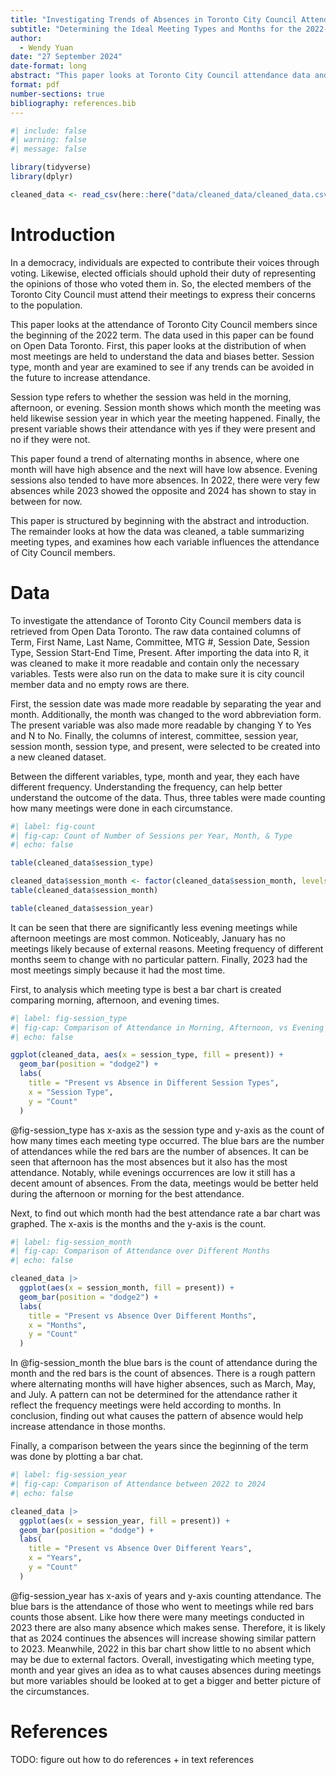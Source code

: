 ```yaml
---
title: "Investigating Trends of Absences in Toronto City Council Attendance between 2022 to 2024"
subtitle: "Determining the Ideal Meeting Types and Months for the 2022-2026 Term"
author: 
  - Wendy Yuan
date: "27 September 2024"
date-format: long
abstract: "This paper looks at Toronto City Council attendance data and when meeting absences are highest and lowest. As Toronto City Council members are elected, it is expected that they attend meetings to voice the opinions of the population. Examining the data found that alternating months and evenings have greater absences. By identifying trends of absences, meetings can be better schedules to optimize efficiency and attendance."
format: pdf
number-sections: true
bibliography: references.bib
---
```


```r
#| include: false
#| warning: false
#| message: false

library(tidyverse)
library(dplyr)

cleaned_data <- read_csv(here::here("data/cleaned_data/cleaned_data.csv"))
```

\newpage

# Introduction

In a democracy, individuals are expected to contribute their voices through voting. Likewise, elected officials should uphold their duty of representing the opinions of those who voted them in. So, the elected members of the Toronto City Council must attend their meetings to express their concerns to the population. 

This paper looks at the attendance of Toronto City Council members since the beginning of the 2022 term. The data used in this paper can be found on Open Data Toronto. First, this paper looks at the distribution of when most meetings are held to understand the data and biases better. Session type, month and year are examined to see if any trends can be avoided in the future to increase attendance. 

Session type refers to whether the session was held in the morning, afternoon, or evening. Session month shows which month the meeting was held likewise session year in which year the meeting happened. Finally, the present variable shows their attendance with yes if they were present and no if they were not. 

This paper found a trend of alternating months in absence, where one month will have high absence and the next will have low absence. Evening sessions also tended to have more absences. In 2022, there were very few absences while 2023 showed the opposite and 2024 has shown to stay in between for now. 

This paper is structured by beginning with the abstract and introduction. The remainder looks at how the data was cleaned, a table summarizing meeting types, and examines how each variable influences the attendance of City Council members. 

# Data {#sec-data}

To investigate the attendance of Toronto City Council members data is retrieved from Open Data Toronto. The raw data contained columns of Term, First Name, Last Name, Committee, MTG #, Session Date, Session Type, Session Start-End Time, Present. After importing the data into R, it was cleaned to make it more readable and contain only the necessary variables. Tests were also run on the data to make sure it is city council member data and no empty rows are there. 

First, the session date was made more readable by separating the year and month. Additionally, the month was changed to the word abbreviation form. The present variable was also made more readable by changing Y to Yes and N to No. Finally, the columns of interest, committee, session year, session month, session type, and present, were selected to be created into a new cleaned dataset. 

Between the different variables, type, month and year, they each have different frequency. Understanding the frequency, can help better understand the outcome of the data. Thus, three tables were made counting how many meetings were done in each circumstance. 

```r
#| label: fig-count
#| fig-cap: Count of Number of Sessions per Year, Month, & Type
#| echo: false

table(cleaned_data$session_type)

cleaned_data$session_month <- factor(cleaned_data$session_month, levels = month.abb)
table(cleaned_data$session_month)

table(cleaned_data$session_year)
```

It can be seen that there are significantly less evening meetings while afternoon meetings are most common. Noticeably, January has no meetings likely because of external reasons. Meeting frequency of different months seem to change with no particular pattern. Finally, 2023 had the most meetings simply because it had the most time. 

First, to analysis which meeting type is best a bar chart is created comparing morning, afternoon, and evening times. 

```r
#| label: fig-session_type
#| fig-cap: Comparison of Attendance in Morning, Afternoon, vs Evening Session
#| echo: false

ggplot(cleaned_data, aes(x = session_type, fill = present)) +
  geom_bar(position = "dodge2") + 
  labs(
    title = "Present vs Absence in Different Session Types",
    x = "Session Type",
    y = "Count"
  )
```

@fig-session_type has x-axis as the session type and y-axis as the count of how many times each meeting type occurred. The blue bars are the number of attendances while the red bars are the number of absences. It can be seen that afternoon has the most absences but it also has the most attendance. Notably, while evenings occurrences are low it still has a decent amount of absences. From the data, meetings would be better held during the afternoon or morning for the best attendance. 

Next, to find out which month had the best attendance rate a bar chart was graphed. The x-axis is the months and the y-axis is the count. 

```r
#| label: fig-session_month
#| fig-cap: Comparison of Attendance over Different Months
#| echo: false

cleaned_data |> 
  ggplot(aes(x = session_month, fill = present)) +
  geom_bar(position = "dodge2") + 
  labs(
    title = "Present vs Absence Over Different Months",
    x = "Months",
    y = "Count"
  )
```

In @fig-session_month the blue bars is the count of attendance during the month and the red bars is the count of absences. There is a rough pattern where alternating months will have higher absences, such as March, May, and July. A pattern can not be determined for the attendance rather it reflect the frequency meetings were held according to months. In conclusion, finding out what causes the pattern of absence would help increase attendance in those months. 

Finally, a comparison between the years since the beginning of the term was done by plotting a bar chat. 

```r
#| label: fig-session_year
#| fig-cap: Comparison of Attendance between 2022 to 2024
#| echo: false

cleaned_data |> 
  ggplot(aes(x = session_year, fill = present)) +
  geom_bar(position = "dodge") + 
  labs(
    title = "Present vs Absence Over Different Years",
    x = "Years",
    y = "Count"
  )
```

@fig-session_year has x-axis of years and y-axis counting attendance. The blue bars is the attendance of those who went to meetings while red bars counts those absent. Like how there were many meetings conducted in 2023 there are also many absence which makes sense. Therefore, it is likely that as 2024 continues the absences will increase showing similar pattern to 2023. Meanwhile, 2022 in this bar chart show little to no absent which may be due to external factors. Overall, investigating which meeting type, month and year gives an idea as to what causes absences during meetings but more variables should be looked at to get a bigger and better picture of the circumstances.

\newpage

# References

TODO: figure out how to do references + in text references 

